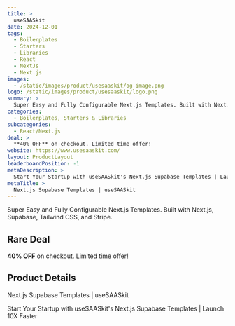 ```yaml
---
title: >
  useSAASkit
date: 2024-12-01
tags:
  - Boilerplates
  - Starters
  - Libraries
  - React
  - NextJs
  - Next.js
images:
  - /static/images/product/usesaaskit/og-image.png
logo: /static/images/product/usesaaskit/logo.png
summary: >
  Super Easy and Fully Configurable Next.js Templates. Built with Next.js, Supabase, Tailwind CSS, and Stripe.
categories:
  - Boilerplates, Starters & Libraries
subcategories:
  - React/Next.js
deal: >
  **40% OFF** on checkout. Limited time offer!
website: https://www.usesaaskit.com/
layout: ProductLayout
leaderboardPosition: -1
metaDescription: >
  Start Your Startup with useSAASkit's Next.js Supabase Templates | Launch 10X Faster
metaTitle: >
  Next.js Supabase Templates | useSAASkit
---
```

Super Easy and Fully Configurable Next.js Templates. Built with Next.js, Supabase, Tailwind CSS, and Stripe.

## Rare Deal

**40% OFF** on checkout. Limited time offer!

## Product Details

Next.js Supabase Templates | useSAASkit

Start Your Startup with useSAASkit's Next.js Supabase Templates | Launch 10X Faster
